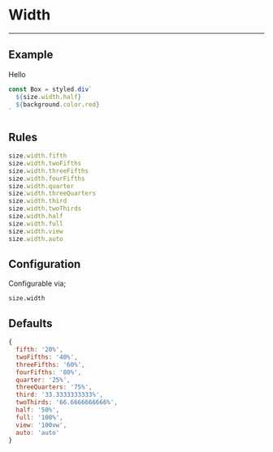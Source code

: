
# Width

---

## Example

<Width>Hello</Width>

```js
const Box = styled.div`
  ${size.width.half}
  ${background.color.red}
`
```

## Rules

```js
size.width.fifth
size.width.twoFifths
size.width.threeFifths
size.width.fourFifths
size.width.quarter
size.width.threeQuarters
size.width.third
size.width.twoThirds
size.width.half
size.width.full
size.width.view
size.width.auto
```

## Configuration

Configurable via;

```
size.width
```

## Defaults

```js
{
  fifth: '20%',
  twoFifths: '40%',
  threeFifths: '60%',
  fourFifths: '80%',
  quarter: '25%',
  threeQuarters: '75%',
  third: '33.3333333333%',
  twoThirds: '66.6666666666%',
  half: '50%',
  full: '100%',
  view: '100vw',
  auto: 'auto'
}
```
